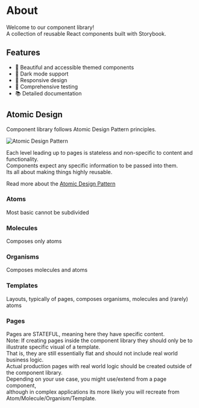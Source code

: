 # About

Welcome to our component library!  
A collection of reusable React components built with Storybook.

## Features

- 🎨 Beautiful and accessible themed components
- 🌙 Dark mode support
- 📱 Responsive design
- 🧪 Comprehensive testing
- 📚 Detailed documentation

## Atomic Design

Component library follows Atomic Design Pattern principles.

![Atomic Design Pattern](/atomic-design.jpg)

Each level leading up to pages is stateless and non-specific to content and functionality.  
Components expect any specific information to be passed into them.  
Its all about making things highly reusable.

Read more about the <a href="https://atomicdesign.bradfrost.com/chapter-2/" target="_blank">Atomic Design Pattern</a>

### Atoms

Most basic cannot be subdivided

### Molecules

Composes only atoms

### Organisms

Composes molecules and atoms

### Templates

Layouts, typically of pages, composes organisms, molecules and (rarely) atoms

### Pages

Pages are STATEFUL, meaning here they have specific content.  
Note: If creating pages inside the component library they should only be to illustrate specific visual of a template.  
That is, they are still essentially flat and should not include real world business logic.  
Actual production pages with real world logic should be created outside of the component library.  
Depending on your use case, you might use/extend from a page component,  
although in complex applications its more likely you will recreate from Atom/Molecule/Organism/Template.

